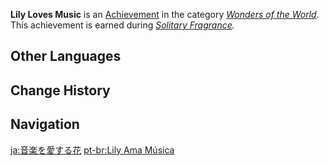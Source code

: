 {{Achievement Infobox
|title        = 
|id           = 84020
|order id     = 4021
|category     = Wonders of the World
|description  = Sing a song of [[Mondstadt]] to the [[Wild Glaze Lily|Glaze Lilies]]...
|requirements = Earned during ''[[Solitary Fragrance]].''
|primogems    = 5
|tracking     = 
|hidden       = 1
|quest        = A New Star Approaches
|type         = Quest
}}
'''Lily Loves Music''' is an [[Achievement]] in the category ''[[Wonders of the World]]''. This achievement is earned during ''[[Solitary Fragrance]].''
<!--
==Trivia==

==Video Guides==
{{EVT
|video1   = 
|caption1 = 
}}
-->
==Other Languages==
{{Other Languages
|en      = Lily Loves Music
|zhs     = 爱乐之花
|zhs_rm  = Ài Yuè zhī Huā
|zht     = 愛樂之花
|zht_rm  = Ài Yuè zhī Huā
|zh_tl   = A Music-Loving Flower
|ja      = 音楽を愛する花
|ja_rm   = Ongaku wo Ai Suru Hana
|ja_tl   = A Music-Loving Flower
|ko      = 필하모니의 꽃
|ko_rm   = Pilhamoni-ui Kkot
|ko_tl   = Philharmonic Flower
|es      = Flor melómana
|es_tl   = Melomaniac Flower
|fr      = Chant des lys
|fr_tl   = Song of the Lilies
|ru      = Лилия любит музыку
|ru_tl   = Lily Likes Music
|th      = ดอกไม้ที่หลงใหลในเสียงเพลง
|th_rm   = 
|th_tl   = 
|vi      = Hoa Vui Vẻ
|vi_tl   = 
|de      = Musik für die Blumen
|de_tl   = Music for the Flowers
|id      = Lily menyukai Musik
|id_tl   = Lily likes Music
|pt      = Lily Ama Música
|pt_tl   = Lily Loves Music
|tr      = Zambaklar Müziği Sever
|tr_tl   = 
|it      = Il giglio ama la musica
|it_tl   = 
}}

==Change History==
{{Change History|1.1}}
<!--
==References==
{{Reflist}}
-->
==Navigation==
{{Achievement Navbox|Wonders of the World|Quest}}

[[ja:音楽を愛する花]]
[[pt-br:Lily Ama Música]]
